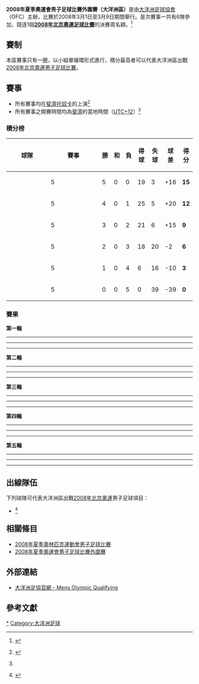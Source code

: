 '''2008年夏季奧運會男子足球比賽外圍賽（大洋洲區）'''是由[[大洋洲足球協會|大洋洲足球協會]]（OFC）主辦，比賽於2008年3月1日至3月9日期間舉行。是次賽事一共有6隊參加，競逐1個'''[[2008年夏季奧林匹克運動會足球比賽|2008年北京奧運足球比賽]]'''的決賽周名額。<ref>{{cite news |title=Tournament Media Guide |url=http://www.oceaniafootball.com/media/main/resources/blogs/ofc-page-content/ofc_media_guide.pdf |format=PDF |publisher=[[OFC|OFC]] |date= |accessdate= |deadurl=yes |archiveurl=https://web.archive.org/web/20080516005525/http://www.oceaniafootball.com/media/main/resources/blogs/ofc-page-content/ofc_media_guide.pdf |archivedate=2008-05-16 }}{{en}}</ref>


== 賽制 ==
本區賽事只有一圈，以小組單循環形式進行，積分最高者可以代表大洋洲區出戰[[2008年夏季奧林匹克運動會足球比賽|2008年北京奧運男子足球比賽]]。


== 賽事 ==
*所有賽事均在[[斐濟|斐濟]][[劳托卡|托奴卡]]的{{link-en|邱吉爾公園球場|Churchill Park (Lautoka)}}上演<ref name=matches>{{cite web| title = OFC Men's Olympic Qualifying - Matches| publisher = [[OFC|OFC]]| date = | url = http://www.oceaniafootball.com/compdetails/nav/1583/post/1555| accessdate = | deadurl = yes| archiveurl = https://web.archive.org/web/20080916153416/http://www.oceaniafootball.com/compdetails/nav/1583/post/1555| archivedate = 2008-09-16}} {{en}}</ref>
*所有賽事之開賽時間均為[[斐濟|斐濟]]的當地時間（[[UTC+12|UTC+12]]）<ref name=matches/>


=== 積分榜 ===
{| class=wikitable style="width:55%; text-align:center"
|-
!width=44%|球隊
!width=7%|賽事
!width=7%|勝
!width=7%|和
!width=7%|負
!width=7%|得球
!width=7%|失球
!width=7%|球差
!width=7%|得分
|-style="background:#ccffcc"
|align=left|'''{{fb|NZL}}'''
|5||5||0||0||19||3||+16||'''15'''
|-
|align=left|{{fb|SOL}}
|5||4||0||1||25||5||+20||'''12'''
|-
|align=left|{{fb|FIJ}}
|5||3||0||2||21||6||+15||'''9'''
|-
|align=left|{{fb|PNG}}
|5||2||0||3||18||20||-2||'''6'''
|-
|align=left|{{fb|VAN}}
|5||1||0||4||6||16||-10||'''3'''
|-
|align=left|{{fb|COK}}
|5||0||0||5||0||39||-39||'''0'''
|}

=== 賽果 ===
'''第一輪'''
{{footballbox
|date= 2008年3月1日
|time= 14:00
|team1= {{fb|FIJ}}
|score= 1 - 2
|team2= {{fb|NZL}}
|report= 
|goals1= 
|goals2= 
|stadium= {{link-en|邱吉爾公園球場|Churchill Park (Lautoka)}}<br />{{FIJ}}
|attendance= 
|referee= 
}}
----
{{footballbox
|date= 2008年3月1日
|time= 16:30
|team1= {{fb|COK}}
|score= 0 - 4
|team2= {{fb|VAN}}
|report= 
|goals1= 
|goals2= 
|stadium= {{link-en|邱吉爾公園球場|Churchill Park (Lautoka)}}<br />{{FIJ}}
|attendance= 
|referee= 
}}
----
{{footballbox
|date= 2008年3月1日
|time= 19:00
|team1= {{fb|PNG}}
|score= 1 - 6
|team2= {{fb|SOL}}
|report= 
|goals1= 
|goals2= 
|stadium= {{link-en|邱吉爾公園球場|Churchill Park (Lautoka)}}<br />{{FIJ}}
|attendance= 
|referee= 
}}
----

'''第二輪'''
{{footballbox
|date= 2008年3月3日
|time= 14:30
|team1= {{fb|SOL}}
|score= 11 - 0
|team2= {{fb|COK}}
|report= 
|goals1= 
|goals2= 
|stadium= {{link-en|邱吉爾公園球場|Churchill Park (Lautoka)}}<br />{{FIJ}}
|attendance= 
|referee= 
}}
----
{{footballbox
|date= 2008年3月3日
|time= 17:00
|team1= {{fb|FIJ}}
|score= 7 - 1
|team2= {{fb|PNG}}
|report= 
|goals1= 
|goals2= 
|stadium= {{link-en|邱吉爾公園球場|Churchill Park (Lautoka)}}<br />{{FIJ}}
|attendance= 
|referee= 
}}
----
{{footballbox
|date= 2008年3月3日
|time= 19:30
|team1= {{fb|VAN}}
|score= 0 - 2
|team2= {{fb|NZL}}
|report= 
|goals1= 
|goals2= 
|stadium= {{link-en|邱吉爾公園球場|Churchill Park (Lautoka)}}<br />{{FIJ}}
|attendance= 
|referee= 
}}
----
'''第三輪'''
{{footballbox
|date= 2008年3月5日
|time= 14:30
|team1= {{fb|FIJ}}
|score= 9 - 0
|team2= {{fb|COK}}
|report= 
|goals1= 
|goals2= 
|stadium= {{link-en|邱吉爾公園球場|Churchill Park (Lautoka)}}<br />{{FIJ}}
|attendance= 
|referee= 
}}
----
{{footballbox
|date= 2008年3月5日
|time= 17:00
|team1= {{fb|PNG}}
|score= 2 - 5
|team2= {{fb|NZL}}
|report= 
|goals1= 
|goals2= 
|stadium= {{link-en|邱吉爾公園球場|Churchill Park (Lautoka)}}<br />{{FIJ}}
|attendance= 
|referee= 
}}
----
{{footballbox
|date= 2008年3月5日
|time= 19:30
|team1= {{fb|SOL}}
|score= 5 - 0
|team2= {{fb|VAN}}
|report= 
|goals1= 
|goals2= 
|stadium= {{link-en|邱吉爾公園球場|Churchill Park (Lautoka)}}<br />{{FIJ}}
|attendance= 
|referee= 
}}
----

'''第四輪'''
{{footballbox
|date= 2008年3月7日
|time= 14:30
|team1= {{fb|NZL}}
|score= 2 - 0
|team2= {{fb|SOL}}
|report= 
|goals1= 
|goals2= 
|stadium= {{link-en|邱吉爾公園球場|Churchill Park (Lautoka)}}<br />{{FIJ}}
|attendance= 
|referee= 
}}
----
{{footballbox
|date= 2008年3月7日
|time= 17:00
|team1= {{fb|COK}}
|score= 0 - 7
|team2= {{fb|PNG}}
|report= 
|goals1= 
|goals2= 
|stadium= {{link-en|邱吉爾公園球場|Churchill Park (Lautoka)}}<br />{{FIJ}}
|attendance= 
|referee= 
}}
----
{{footballbox
|date= 2008年3月7日
|time= 19:30
|team1= {{fb|FIJ}}
|score= 2 - 0
|team2= {{fb|VAN}}
|report= 
|goals1= 
|goals2= 
|stadium= {{link-en|邱吉爾公園球場|Churchill Park (Lautoka)}}<br />{{FIJ}}
|attendance= 
|referee= 
}}
----

'''第五輪'''
{{footballbox
|date= 2008年3月9日
|time= 12:00
|team1= {{fb|NZL}}
|score= 8 - 0
|team2= {{fb|COK}}
|report= 
|goals1= 
|goals2= 
|stadium= {{link-en|邱吉爾公園球場|Churchill Park (Lautoka)}}<br />{{FIJ}}
|attendance= 
|referee= 
}}
----
{{footballbox
|date= 2008年3月9日
|time= 14:30
|team1= {{fb|VAN}}
|score= 2 - 7
|team2= {{fb|PNG}}
|report= 
|goals1= 
|goals2= 
|stadium= {{link-en|邱吉爾公園球場|Churchill Park (Lautoka)}}<br />{{FIJ}}
|attendance= 
|referee= 
}}
----
{{footballbox
|date= 2008年3月9日
|time= 17:00
|team1= {{fb|FIJ}}
|score= 2 - 3
|team2= {{fb|SOL}}
|report= 
|goals1= 
|goals2= 
|stadium= {{link-en|邱吉爾公園球場|Churchill Park (Lautoka)}}<br />{{FIJ}}
|attendance= 
|referee= 
}}
----


== 出線隊伍 ==
下列球隊可代表大洋洲區出戰[[2008年夏季奧林匹克運動會男子足球比賽|2008年北京奧運]]男子足球項目：

*{{fb|NZL}}<ref>{{cite web| title = Kiwis celebrate Olympic double| publisher = [[FIFA|FIFA]]| date = 2008-03-09| url = http://www.fifa.com/mensolympic/news/newsid=708389.html#kiwis+celebrate+olympic+double| accessdate = 2008-03-09| archive-date = 2010-09-30| archive-url = https://web.archive.org/web/20100930184815/http://www.fifa.com/mensolympic/news/newsid=708389.html#kiwis+celebrate+olympic+double| dead-url = no}} {{en}}</ref>


== 相關條目 ==
*[[2008年夏季奧林匹克運動會男子足球比賽|2008年夏季奧林匹克運動會男子足球比賽]]
*[[2008年夏季奧運會男子足球比賽外圍賽|2008年夏季奧運會男子足球比賽外圍賽]]


== 外部連結 ==
* [https://web.archive.org/web/20080915053630/http://www.oceaniafootball.com/comphome/1583/Mens-Olympic-Qualifying 大洋洲足協官網 - Mens Olympic Qualifying] {{en}}


== 參考文獻 ==
{{reflist|2}}


{{fb start}}
{{2008年夏季奧運會男子足球比賽外圍賽}}
{{fb end}}

[[Category:2008年夏季奧林匹克運動會足球比賽|*]]
[[Category:大洋洲足球|Category:大洋洲足球]]